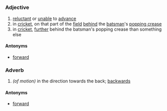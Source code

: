 =={{en}}==
===Adjective===
# [[reluctant]] or [[unable]] to [[advance]]
# in [[cricket]], on that part of the [[field]] [[behind]] the [[batsman]]'s [[popping crease]]
# in [[cricket]], [[further]] behind the batsman's popping crease than something else
====Antonyms====
*[[forward]]

===Adverb===
# ''(of motion)'' in the direction towards the back; [[backwards]]
====Antonyms====
*[[forward]]